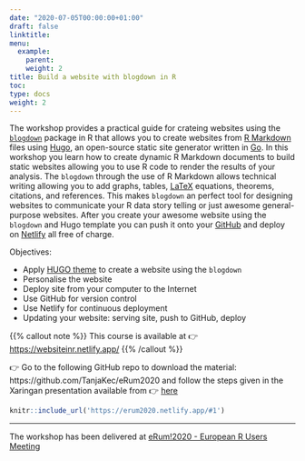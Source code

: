 ```yaml
---
date: "2020-07-05T00:00:00+01:00"
draft: false
linktitle:
menu:
  example:
    parent: 
    weight: 2
title: Build a website with blogdown in R
toc: 
type: docs
weight: 2
---
```


The workshop provides a practical guide for crateing websites using the [`blogdown`](https://cran.r-project.org/web/packages/blogdown/blogdown.pdf) package in R that allows you to create websites from [R Markdown](https://cran.r-project.org/web/packages/rmarkdown/rmarkdown.pdf) files using [Hugo](https://gohugo.io/), an open-source static site generator written in [Go](https://golang.org/). In this workshop you learn how to create dynamic R Markdown documents to build static websites allowing you to use R code to render the results of your analysis. The `blogdown` through the use of R Markdown allows technical writing allowing you to add graphs, tables, [LaTeX](https://www.latex-project.org/) equations, theorems, citations, and references. This makes `blogdown` an perfect tool for designing websites to communicate your R data story telling or just awesome general-purpose websites. After you create your awesome website using the `blogdown` and Hugo template you can push it onto your [GitHub](https://github.com/) and deploy on [Netlify](https://www.netlify.com/) all free of charge.  

Objectives:

-	Apply [HUGO theme](https://themes.gohugo.io/) to create a website using the `blogdown` 
-	Personalise the website
-	Deploy site from your computer to the Internet
-	Use GitHub for version control
-	Use Netlify for continuous deployment
-	Updating your website: serving site, push to GitHub, deploy

{{% callout note %}}
This course is available at 👉 <https://websiteinr.netlify.app/>
{{% /callout %}}

👉 Go to the following GitHub repo to download the material: https://github.com/TanjaKec/eRum2020
 and follow the steps given in the Xaringan presentation available from 👉 [here](https://erum2020.netlify.app/)
 
```r
knitr::include_url('https://erum2020.netlify.app/#1')
```

---

The workshop has been delivered at [eRum!2020 - European R Users Meeting](https://2020.erum.io/)
